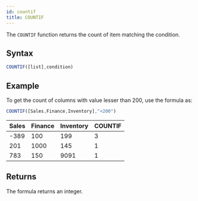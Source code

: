 ```yaml
---
id: countif
title: COUNTIF 
---
```


The `COUNTIF` function returns the count of item matching the condition.

## Syntax

```javascript
COUNTIF([list],condition)
```

## Example

To get the count of columns with value lesser than 200, use the formula as:

```javascript
COUNTIF([Sales,Finance,Inventory],"<200")
```

| Sales | Finance | Inventory | COUNTIF |
|-------|---------|-----------|---------|
| -389  | 100     | 199       | 3       |
| 201   | 1000    | 145       | 1       |
| 783   | 150     | 9091      | 1       |

## Returns

The formula returns an integer.
